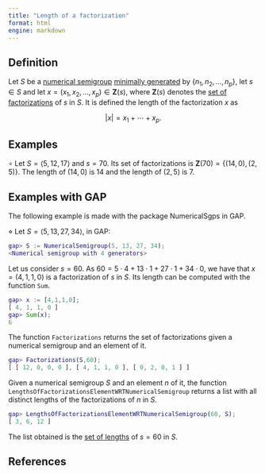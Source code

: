 ```yaml
---
title: "Length of a factorization"
format: html
engine: markdown
---
```


## Definition

Let $S$ be a [numerical semigroup](../Basic-concepts/Numerical-semigroup.qmd) [minimally generated](../Basic-concepts/Minimal-set-of-generators.qmd) by $\{n_1, n_2, \ldots, n_p\}$, let $s \in S$ and let $x = (x_1, x_2, \ldots, x_p) \in \mathbf{Z}(s)$, where $\mathbf{Z}(s)$ denotes the [set of factorizations](../Presentations-NS/Set-of-factorizations.qmd) of $s$ in $S$. It is defined the length of the factorization $x$ as

$$
|x| = x_1 + \cdots + x_p.
$$

## Examples

$\circ$ Let $S = \langle 5, 12, 17 \rangle$ and $s = 70$. Its set of factorizations is $\mathbf{Z}(70) = \{(14, 0), (2,5)\}$. The length of $(14,0)$ is $14$ and the length of $(2,5)$ is $7$.

## Examples with GAP

The following example is made with the package NumericalSgps in GAP.

$\diamond$ Let $S = \langle 5, 13, 27, 34 \rangle$, in GAP:

``` gap
gap> S := NumericalSemigroup(5, 13, 27, 34);
<Numerical semigroup with 4 generators>
```

Let us consider $s = 60$. As $60 = 5 \cdot 4 + 13 \cdot 1 + 27 \cdot 1 + 34 \cdot 0$, we have that $x = (4, 1, 1, 0)$ is a factorization of $s$ in $S$. Its length can be computed with the function `Sum`.

``` gap
gap> x := [4,1,1,0];
[ 4, 1, 1, 0 ]
gap> Sum(x);
6
```

The function `Factorizations` returns the set of factorizations given a numerical semigroup and an element of it.

``` gap
gap> Factorizations(S,60);
[ [ 12, 0, 0, 0 ], [ 4, 1, 1, 0 ], [ 0, 2, 0, 1 ] ]
```

Given a numerical semigroup $S$ and an element $n$ of it, the function `LengthsOfFactorizationsElementWRTNumericalSemigroup` returns a list with all distinct lengths of the factorizations of $n$ in $S$.

``` gap
gap> LengthsOfFactorizationsElementWRTNumericalSemigroup(60, S);
[ 3, 6, 12 ]
```

The list obtained is the [set of lengths](Set-of-lengths.qmd) of $s = 60$ in $S$.

## References
